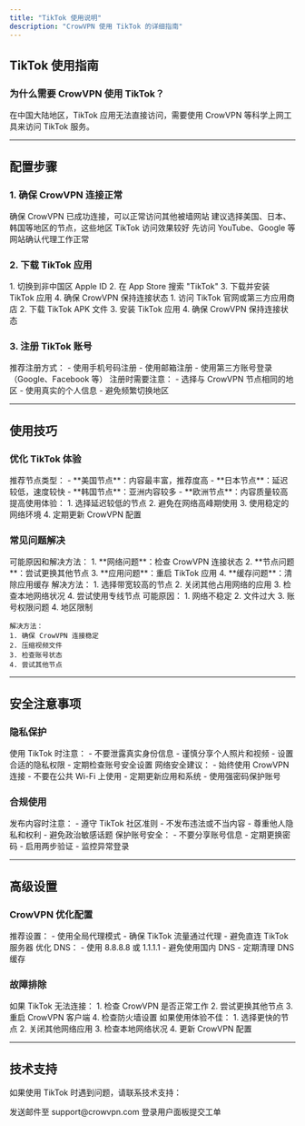 ```yaml
---
title: "TikTok 使用说明"
description: "CrowVPN 使用 TikTok 的详细指南"
---
```


## TikTok 使用指南

### 为什么需要 CrowVPN 使用 TikTok？

在中国大陆地区，TikTok 应用无法直接访问，需要使用 CrowVPN 等科学上网工具来访问 TikTok 服务。

---

## 配置步骤

### 1. 确保 CrowVPN 连接正常

<Steps>
  <Step title="检查连接状态">
    确保 CrowVPN 已成功连接，可以正常访问其他被墙网站
  </Step>
  <Step title="选择合适节点">
    建议选择美国、日本、韩国等地区的节点，这些地区 TikTok 访问效果较好
  </Step>
  <Step title="测试网络">
    先访问 YouTube、Google 等网站确认代理工作正常
  </Step>
</Steps>

### 2. 下载 TikTok 应用

<AccordionGroup>
  <Accordion title="iOS 设备">
    1. 切换到非中国区 Apple ID
    2. 在 App Store 搜索 "TikTok"
    3. 下载并安装 TikTok 应用
    4. 确保 CrowVPN 保持连接状态
  </Accordion>
  
  <Accordion title="Android 设备">
    1. 访问 TikTok 官网或第三方应用商店
    2. 下载 TikTok APK 文件
    3. 安装 TikTok 应用
    4. 确保 CrowVPN 保持连接状态
  </Accordion>
</AccordionGroup>

### 3. 注册 TikTok 账号

<AccordionGroup>
  <Accordion title="注册方式">
    推荐注册方式：
    - 使用手机号码注册
    - 使用邮箱注册
    - 使用第三方账号登录（Google、Facebook 等）
  </Accordion>
  
  <Accordion title="注意事项">
    注册时需要注意：
    - 选择与 CrowVPN 节点相同的地区
    - 使用真实的个人信息
    - 避免频繁切换地区
  </Accordion>
</AccordionGroup>

---

## 使用技巧

### 优化 TikTok 体验

<AccordionGroup>
  <Accordion title="节点选择">
    推荐节点类型：
    - **美国节点**：内容最丰富，推荐度高
    - **日本节点**：延迟较低，速度较快
    - **韩国节点**：亚洲内容较多
    - **欧洲节点**：内容质量较高
  </Accordion>
  
  <Accordion title="网络优化">
    提高使用体验：
    1. 选择延迟较低的节点
    2. 避免在网络高峰期使用
    3. 使用稳定的网络环境
    4. 定期更新 CrowVPN 配置
  </Accordion>
</AccordionGroup>

### 常见问题解决

<AccordionGroup>
  <Accordion title="无法加载视频">
    可能原因和解决方法：
    1. **网络问题**：检查 CrowVPN 连接状态
    2. **节点问题**：尝试更换其他节点
    3. **应用问题**：重启 TikTok 应用
    4. **缓存问题**：清除应用缓存
  </Accordion>
  
  <Accordion title="视频播放卡顿">
    解决方法：
    1. 选择带宽较高的节点
    2. 关闭其他占用网络的应用
    3. 检查本地网络状况
    4. 尝试使用专线节点
  </Accordion>
  
  <Accordion title="无法上传视频">
    可能原因：
    1. 网络不稳定
    2. 文件过大
    3. 账号权限问题
    4. 地区限制
    
    解决方法：
    1. 确保 CrowVPN 连接稳定
    2. 压缩视频文件
    3. 检查账号状态
    4. 尝试其他节点
  </Accordion>
</AccordionGroup>

---

## 安全注意事项

### 隐私保护

<AccordionGroup>
  <Accordion title="个人信息">
    使用 TikTok 时注意：
    - 不要泄露真实身份信息
    - 谨慎分享个人照片和视频
    - 设置合适的隐私权限
    - 定期检查账号安全设置
  </Accordion>
  
  <Accordion title="网络安全">
    网络安全建议：
    - 始终使用 CrowVPN 连接
    - 不要在公共 Wi-Fi 上使用
    - 定期更新应用和系统
    - 使用强密码保护账号
  </Accordion>
</AccordionGroup>

### 合规使用

<AccordionGroup>
  <Accordion title="内容规范">
    发布内容时注意：
    - 遵守 TikTok 社区准则
    - 不发布违法或不当内容
    - 尊重他人隐私和权利
    - 避免政治敏感话题
  </Accordion>
  
  <Accordion title="账号安全">
    保护账号安全：
    - 不要分享账号信息
    - 定期更换密码
    - 启用两步验证
    - 监控异常登录
  </Accordion>
</AccordionGroup>

---

## 高级设置

### CrowVPN 优化配置

<AccordionGroup>
  <Accordion title="代理模式">
    推荐设置：
    - 使用全局代理模式
    - 确保 TikTok 流量通过代理
    - 避免直连 TikTok 服务器
  </Accordion>
  
  <Accordion title="DNS 设置">
    优化 DNS：
    - 使用 8.8.8.8 或 1.1.1.1
    - 避免使用国内 DNS
    - 定期清理 DNS 缓存
  </Accordion>
</AccordionGroup>

### 故障排除

<AccordionGroup>
  <Accordion title="连接问题">
    如果 TikTok 无法连接：
    1. 检查 CrowVPN 是否正常工作
    2. 尝试更换其他节点
    3. 重启 CrowVPN 客户端
    4. 检查防火墙设置
  </Accordion>
  
  <Accordion title="性能问题">
    如果使用体验不佳：
    1. 选择更快的节点
    2. 关闭其他网络应用
    3. 检查本地网络状况
    4. 更新 CrowVPN 配置
  </Accordion>
</AccordionGroup>

---

## 技术支持

如果使用 TikTok 时遇到问题，请联系技术支持：

<CardGroup cols={2}>
  <Card title="邮箱支持" icon="envelope">
    发送邮件至 support@crowvpn.com
  </Card>
  <Card title="用户面板" icon="user">
    登录用户面板提交工单
  </Card>
</CardGroup>
